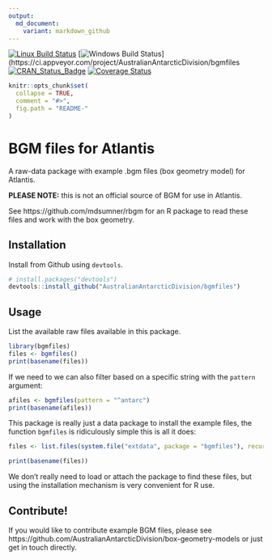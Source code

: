 ```yaml
---
output:
  md_document:
    variant: markdown_github
---
```


[![Linux Build Status](https://travis-ci.org/AustralianAntarcticDivision/bgmfiles.svg?branch=master)](https://travis-ci.org/AustralianAntarcticDivision/bgmfiles)
[![Windows Build Status](https://ci.appveyor.com/api/projects/status/github/AustralianAntarcticDivision/bgmfiles?branch=master&svg=true)](https://ci.appveyor.com/project/AustralianAntarcticDivision/bgmfiles
[![CRAN_Status_Badge](http://www.r-pkg.org/badges/version/bgmfiles)](https://cran.r-project.org/package=bgmfiles)
[![Coverage Status](https://img.shields.io/codecov/c/github/AustralianAntarcticDivision/bgmfiles/master.svg)](https://codecov.io/github/AustralianAntarcticDivision/bgmfiles?branch=master)

<!-- README.md is generated from README.Rmd. Please edit that file -->

```r
knitr::opts_chunk$set(
  collapse = TRUE,
  comment = "#>",
  fig.path = "README-"
)
```

# BGM files for Atlantis

A raw-data package with example .bgm files (box geometry model) for Atlantis. 

**PLEASE NOTE:** this is not an official source of BGM for use in Atlantis. 

See https://github.com/mdsumner/rbgm for an R package to read these files and work with the box geometry. 

## Installation

Install from Github using `devtools`. 

```r
# install.packages("devtools")
devtools::install_github("AustralianAntarcticDivision/bgmfiles")
```

## Usage 

List the available raw files available in this package. 

```r
library(bgmfiles)
files <- bgmfiles()
print(basename(files))
```

If we need to we can also filter based on a specific string with the `pattern` argument: 

```r
afiles <- bgmfiles(pattern = "^antarc")
print(basename(afiles))

```
This package is really just a data package to install the example files, the function `bgmfiles` is ridiculously simple this is all it does: 

```r
files <- list.files(system.file("extdata", package = "bgmfiles"), recursive = TRUE, full.names = TRUE)

print(basename(files))

```

We don't really need to load or attach the package to find these files, but using the installation mechanism is very convenient for R use.  


## Contribute!

If you would like to contribute example BGM files, please see https://github.com/AustralianAntarcticDivision/box-geometry-models or just get in touch directly. 



